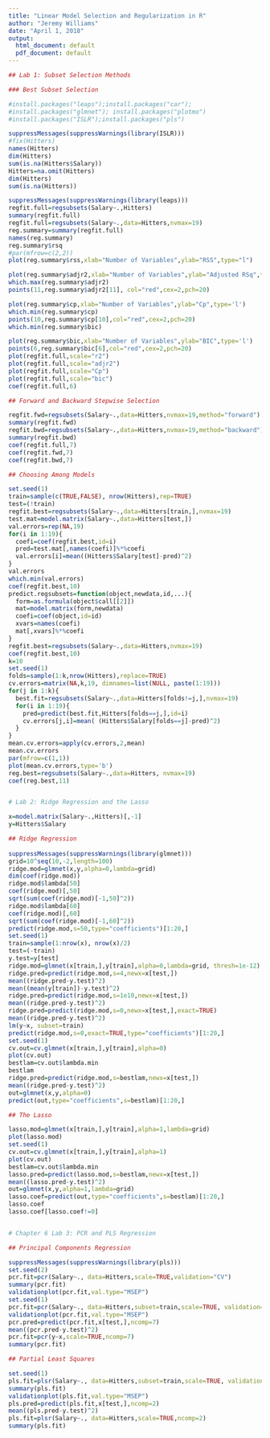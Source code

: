 ```yaml
---
title: "Linear Model Selection and Regularization in R"
author: "Jeremy Williams"
date: "April 1, 2018"
output:
  html_document: default
  pdf_document: default
---
```


```r


## Lab 1: Subset Selection Methods

### Best Subset Selection

#install.packages("leaps");install.packages("car");
#install.packages("glmnet"); install.packages("plotmo")
#install.packages("ISLR");install.packages("pls")

suppressMessages(suppressWarnings(library(ISLR)))
#fix(Hitters)
names(Hitters)
dim(Hitters)
sum(is.na(Hitters$Salary))
Hitters=na.omit(Hitters)
dim(Hitters)
sum(is.na(Hitters))

suppressMessages(suppressWarnings(library(leaps)))
regfit.full=regsubsets(Salary~.,Hitters)
summary(regfit.full)
regfit.full=regsubsets(Salary~.,data=Hitters,nvmax=19)
reg.summary=summary(regfit.full)
names(reg.summary)
reg.summary$rsq
#par(mfrow=c(2,2))
plot(reg.summary$rss,xlab="Number of Variables",ylab="RSS",type="l")

plot(reg.summary$adjr2,xlab="Number of Variables",ylab="Adjusted RSq",type="l")
which.max(reg.summary$adjr2)
points(11,reg.summary$adjr2[11], col="red",cex=2,pch=20)

plot(reg.summary$cp,xlab="Number of Variables",ylab="Cp",type='l')
which.min(reg.summary$cp)
points(10,reg.summary$cp[10],col="red",cex=2,pch=20)
which.min(reg.summary$bic)

plot(reg.summary$bic,xlab="Number of Variables",ylab="BIC",type='l')
points(6,reg.summary$bic[6],col="red",cex=2,pch=20)
plot(regfit.full,scale="r2")
plot(regfit.full,scale="adjr2")
plot(regfit.full,scale="Cp")
plot(regfit.full,scale="bic")
coef(regfit.full,6)

## Forward and Backward Stepwise Selection

regfit.fwd=regsubsets(Salary~.,data=Hitters,nvmax=19,method="forward")
summary(regfit.fwd)
regfit.bwd=regsubsets(Salary~.,data=Hitters,nvmax=19,method="backward")
summary(regfit.bwd)
coef(regfit.full,7)
coef(regfit.fwd,7)
coef(regfit.bwd,7)

## Choosing Among Models

set.seed(1)
train=sample(c(TRUE,FALSE), nrow(Hitters),rep=TRUE)
test=(!train)
regfit.best=regsubsets(Salary~.,data=Hitters[train,],nvmax=19)
test.mat=model.matrix(Salary~.,data=Hitters[test,])
val.errors=rep(NA,19)
for(i in 1:19){
  coefi=coef(regfit.best,id=i)
  pred=test.mat[,names(coefi)]%*%coefi
  val.errors[i]=mean((Hitters$Salary[test]-pred)^2)
}
val.errors
which.min(val.errors)
coef(regfit.best,10)
predict.regsubsets=function(object,newdata,id,...){
  form=as.formula(object$call[[2]])
  mat=model.matrix(form,newdata)
  coefi=coef(object,id=id)
  xvars=names(coefi)
  mat[,xvars]%*%coefi
}
regfit.best=regsubsets(Salary~.,data=Hitters,nvmax=19)
coef(regfit.best,10)
k=10
set.seed(1)
folds=sample(1:k,nrow(Hitters),replace=TRUE)
cv.errors=matrix(NA,k,19, dimnames=list(NULL, paste(1:19)))
for(j in 1:k){
  best.fit=regsubsets(Salary~.,data=Hitters[folds!=j,],nvmax=19)
  for(i in 1:19){
    pred=predict(best.fit,Hitters[folds==j,],id=i)
    cv.errors[j,i]=mean( (Hitters$Salary[folds==j]-pred)^2)
  }
}
mean.cv.errors=apply(cv.errors,2,mean)
mean.cv.errors
par(mfrow=c(1,1))
plot(mean.cv.errors,type='b')
reg.best=regsubsets(Salary~.,data=Hitters, nvmax=19)
coef(reg.best,11)


# Lab 2: Ridge Regression and the Lasso

x=model.matrix(Salary~.,Hitters)[,-1]
y=Hitters$Salary

## Ridge Regression
 
suppressMessages(suppressWarnings(library(glmnet)))
grid=10^seq(10,-2,length=100)
ridge.mod=glmnet(x,y,alpha=0,lambda=grid)
dim(coef(ridge.mod))
ridge.mod$lambda[50]
coef(ridge.mod)[,50]
sqrt(sum(coef(ridge.mod)[-1,50]^2))
ridge.mod$lambda[60]
coef(ridge.mod)[,60]
sqrt(sum(coef(ridge.mod)[-1,60]^2))
predict(ridge.mod,s=50,type="coefficients")[1:20,]
set.seed(1)
train=sample(1:nrow(x), nrow(x)/2)
test=(-train)
y.test=y[test]
ridge.mod=glmnet(x[train,],y[train],alpha=0,lambda=grid, thresh=1e-12)
ridge.pred=predict(ridge.mod,s=4,newx=x[test,])
mean((ridge.pred-y.test)^2)
mean((mean(y[train])-y.test)^2)
ridge.pred=predict(ridge.mod,s=1e10,newx=x[test,])
mean((ridge.pred-y.test)^2)
ridge.pred=predict(ridge.mod,s=0,newx=x[test,],exact=TRUE)
mean((ridge.pred-y.test)^2)
lm(y~x, subset=train)
predict(ridge.mod,s=0,exact=TRUE,type="coefficients")[1:20,]
set.seed(1)
cv.out=cv.glmnet(x[train,],y[train],alpha=0)
plot(cv.out)
bestlam=cv.out$lambda.min
bestlam
ridge.pred=predict(ridge.mod,s=bestlam,newx=x[test,])
mean((ridge.pred-y.test)^2)
out=glmnet(x,y,alpha=0)
predict(out,type="coefficients",s=bestlam)[1:20,]

## The Lasso

lasso.mod=glmnet(x[train,],y[train],alpha=1,lambda=grid)
plot(lasso.mod)
set.seed(1)
cv.out=cv.glmnet(x[train,],y[train],alpha=1)
plot(cv.out)
bestlam=cv.out$lambda.min
lasso.pred=predict(lasso.mod,s=bestlam,newx=x[test,])
mean((lasso.pred-y.test)^2)
out=glmnet(x,y,alpha=1,lambda=grid)
lasso.coef=predict(out,type="coefficients",s=bestlam)[1:20,]
lasso.coef
lasso.coef[lasso.coef!=0]


# Chapter 6 Lab 3: PCR and PLS Regression

## Principal Components Regression

suppressMessages(suppressWarnings(library(pls)))
set.seed(2)
pcr.fit=pcr(Salary~., data=Hitters,scale=TRUE,validation="CV")
summary(pcr.fit)
validationplot(pcr.fit,val.type="MSEP")
set.seed(1)
pcr.fit=pcr(Salary~., data=Hitters,subset=train,scale=TRUE, validation="CV")
validationplot(pcr.fit,val.type="MSEP")
pcr.pred=predict(pcr.fit,x[test,],ncomp=7)
mean((pcr.pred-y.test)^2)
pcr.fit=pcr(y~x,scale=TRUE,ncomp=7)
summary(pcr.fit)

## Partial Least Squares

set.seed(1)
pls.fit=plsr(Salary~., data=Hitters,subset=train,scale=TRUE, validation="CV")
summary(pls.fit)
validationplot(pls.fit,val.type="MSEP")
pls.pred=predict(pls.fit,x[test,],ncomp=2)
mean((pls.pred-y.test)^2)
pls.fit=plsr(Salary~., data=Hitters,scale=TRUE,ncomp=2)
summary(pls.fit)

```
